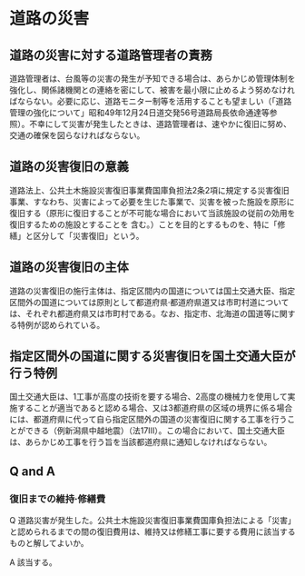 # 道路の災害

## 道路の災害に対する道路管理者の責務

道路管理者は、台風等の災害の発生が予知できる場合は、あらかじめ管理体制を強化し、関係諸機関との連絡を密にして、被害を最小限に止めるよう努めなければならない。必要に応じ、道路モニター制等を活用することも望ましい（「道路管理の強化について」昭和49年12月24日道交発56号道路局長依命通達等参照）。不幸にして災害が発生したときは、道路管理者は、速やかに復旧に努め、交通の確保を図らなければならない。

## 道路の災害復旧の意義

道路法上、公共土木施設災害復旧事業費国庫負担法2条2項に規定する災害復旧事業、すなわち、災害によって必要を生じた事業で、災害を被った施設を原形に復旧する（原形に復旧することが不可能な場合において当該施設の従前の効用を復旧するための施設とすることを
含む。）ことを目的とするものを、特に「修繕」と区分して「災害復旧」という。

## 道路の災害復旧の主体

道路の災害復旧の施行主体は、指定区間内の国道については国土交通大臣、指定区間外の国道については原則として都道府県·都道府県道又は市町村道については、それぞれ都道府県又は市町村である。なお、指定市、北海道の国道等に関する特例が認められている。

## 指定区間外の国道に関する災害復旧を国土交通大臣が行う特例

国土交通大臣は、1工事が高度の技術を要する場合、2高度の機械力を使用して実施することが適当であると認める場合、又は3都道府県の区域の境界に係る場合には、都道府県に代って自ら指定区間外の国道の災害復旧に関する工事を行うことができる（例新潟県中越地震）（法17Ⅲ）。この場合において、国土交通大臣は、あらかじめ工事を行う旨を当該都道府県に通知しなければならない。

## Q and A

### 復旧までの維持·修繕費

Q 道路災害が発生した。公共土木施設災害復旧事業費国庫負担法による「災害」と認められるまでの間の復旧費用は、維持又は修繕工事に要する費用に該当するものと解してよいか。

A 該当する。
